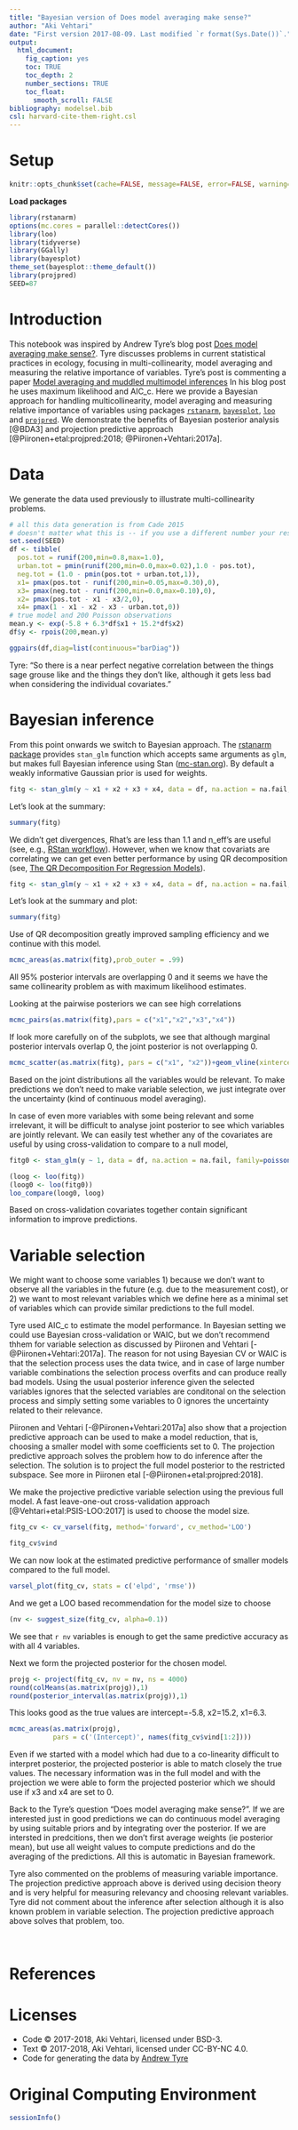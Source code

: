 ```yaml
---
title: "Bayesian version of Does model averaging make sense?"
author: "Aki Vehtari"
date: "First version 2017-08-09. Last modified `r format(Sys.Date())`."
output:
  html_document:
    fig_caption: yes
    toc: TRUE
    toc_depth: 2
    number_sections: TRUE
    toc_float:
      smooth_scroll: FALSE
bibliography: modelsel.bib
csl: harvard-cite-them-right.csl
---
```


# Setup  {.unnumbered}

```r
knitr::opts_chunk$set(cache=FALSE, message=FALSE, error=FALSE, warning=FALSE, comment=NA, out.width='95%')
```

**Load packages**
```r
library(rstanarm)
options(mc.cores = parallel::detectCores())
library(loo)
library(tidyverse)
library(GGally)
library(bayesplot)
theme_set(bayesplot::theme_default())
library(projpred)
SEED=87
```

# Introduction

This notebook was inspired by Andrew Tyre's blog post [Does model averaging make sense?](https://atyre2.github.io/2017/06/16/rebutting_cade.html). Tyre discusses problems in current statistical practices in ecology, focusing in multi-collinearity, model averaging and measuring the relative importance of variables. Tyre's post is commenting a paper [Model averaging and muddled multimodel inferences](http://onlinelibrary.wiley.com/doi/10.1890/14-1639.1/full.) In his blog post he uses maximum likelihood and AIC_c. Here we provide a Bayesian approach for handling multicollinearity, model averaging and measuring relative importance of variables using packages [`rstanarm`](https://cran.r-project.org/package=rstanarm), [`bayesplot`](https://cran.r-project.org/package=bayesplot), [`loo`](https://cran.r-project.org/package=loo) and [`projpred`](https://cran.r-project.org/package=projpred). We demonstrate the benefits of Bayesian posterior analysis [@BDA3] and projection predictive approach [@Piironen+etal:projpred:2018; @Piironen+Vehtari:2017a].

# Data

We generate the data used previously to illustrate multi-collinearity problems.
```r
# all this data generation is from Cade 2015
# doesn't matter what this is -- if you use a different number your results will be different from mine.
set.seed(SEED)
df <- tibble(
  pos.tot = runif(200,min=0.8,max=1.0),
  urban.tot = pmin(runif(200,min=0.0,max=0.02),1.0 - pos.tot),
  neg.tot = (1.0 - pmin(pos.tot + urban.tot,1)),
  x1= pmax(pos.tot - runif(200,min=0.05,max=0.30),0),
  x3= pmax(neg.tot - runif(200,min=0.0,max=0.10),0),
  x2= pmax(pos.tot - x1 - x3/2,0),
  x4= pmax(1 - x1 - x2 - x3 - urban.tot,0))
# true model and 200 Poisson observations
mean.y <- exp(-5.8 + 6.3*df$x1 + 15.2*df$x2)
df$y <- rpois(200,mean.y)

ggpairs(df,diag=list(continuous="barDiag"))
```

Tyre: "So there is a near perfect negative correlation between the things sage grouse like and the things they don’t like, although it gets less bad when considering the individual covariates."

# Bayesian inference

From this point onwards we switch to Bayesian approach. The [rstanarm package](https://cran.r-project.org/package=rstanarm) provides `stan_glm` function which accepts same arguments as `glm`, but makes full Bayesian inference using Stan ([mc-stan.org](https://mc-stan.org)). By default a weakly informative Gaussian prior is used for weights.
```r
fitg <- stan_glm(y ~ x1 + x2 + x3 + x4, data = df, na.action = na.fail, family=poisson(), seed=SEED)
```
Let's look at the summary:
```r
summary(fitg)
```

We didn't get divergences, Rhat's are less than 1.1 and n_eff's are useful (see, e.g., [RStan workflow](http://mc-stan.org/users/documentation/case-studies/rstan_workflow.html)). However, when we know that covariats are correlating we can get even better performance by using QR decomposition (see, [The QR Decomposition For Regression Models](http://mc-stan.org/users/documentation/case-studies/qr_regression.html)).

```r
fitg <- stan_glm(y ~ x1 + x2 + x3 + x4, data = df, na.action = na.fail, family=poisson(), QR=TRUE, seed=SEED)
```
Let's look at the summary and plot:
```r
summary(fitg)
```

Use of QR decomposition greatly improved sampling efficiency and we continue with this model.

```r
mcmc_areas(as.matrix(fitg),prob_outer = .99)
```

All 95% posterior intervals are overlapping 0 and it seems we have the same collinearity problem as with maximum likelihood estimates.

Looking at the pairwise posteriors we can see high correlations
```r
mcmc_pairs(as.matrix(fitg),pars = c("x1","x2","x3","x4"))
```
If look more carefully on of the subplots, we see that although marginal posterior intervals overlap 0, the joint posterior is not overlapping 0.
```r
mcmc_scatter(as.matrix(fitg), pars = c("x1", "x2"))+geom_vline(xintercept=0)+geom_hline(yintercept=0)
```

Based on the joint distributions all the variables would be relevant. To make predictions we don't need to make variable selection, we just integrate over the uncertainty (kind of continuous model averaging). 

In case of even more variables with some being relevant and some irrelevant, it will be difficult to analyse joint posterior to see which variables are jointly relevant. We can easily test whether any of the covariates are useful by using cross-validation to compare to a null model,
```r
fitg0 <- stan_glm(y ~ 1, data = df, na.action = na.fail, family=poisson(), seed=SEED)
```

```r
(loog <- loo(fitg))
(loog0 <- loo(fitg0))
loo_compare(loog0, loog)
```
Based on cross-validation covariates together contain significant information to improve predictions.

# Variable selection

We might want to choose some variables 1) because we don't want to observe all the variables in the future (e.g. due to the measurement cost), or 2) we want to most relevant variables which we define here as a minimal set of variables which can provide similar predictions to the full model.

Tyre used AIC_c to estimate the model performance. In Bayesian setting we could use Bayesian cross-validation or WAIC, but we don't recommend thhem for variable selection as discussed by Piironen and Vehtari [-@Piironen+Vehtari:2017a]. The reason for not using Bayesian CV or WAIC is that the selection process uses the data twice, and in case of large number variable combinations the selection process overfits and can produce really bad models. Using the usual posterior inference given the selected variables ignores that the selected variables are conditonal on the selection process and simply setting some variables to 0 ignores the uncertainty related to their relevance.

Piironen and Vehtari [-@Piironen+Vehtari:2017a] also show that a projection predictive approach can be used to make a model reduction, that is, choosing a smaller model with some coefficients set to 0. The projection predictive approach solves the problem how to do inference after the selection. The solution is to project the full model posterior to the restricted subspace. See more in Piironen etal [-@Piironen+etal:projpred:2018].

We make the projective predictive variable selection using the previous full model. A fast leave-one-out cross-validation approach [@Vehtari+etal:PSIS-LOO:2017] is used to choose the model size.
```r
fitg_cv <- cv_varsel(fitg, method='forward', cv_method='LOO')
```

```r
fitg_cv$vind
```

We can now look at the estimated predictive performance of smaller models compared to the full model.
```r
varsel_plot(fitg_cv, stats = c('elpd', 'rmse'))
```

And we get a LOO based recommendation for the model size to choose
```r
(nv <- suggest_size(fitg_cv, alpha=0.1))
```
We see that `r nv` variables is enough to get the same predictive accuracy as with all 4 variables.

Next we form the projected posterior for the chosen model.
```r
projg <- project(fitg_cv, nv = nv, ns = 4000)
round(colMeans(as.matrix(projg)),1)
round(posterior_interval(as.matrix(projg)),1)
```
This looks good as the true values are intercept=-5.8, x2=15.2, x1=6.3.

```r
mcmc_areas(as.matrix(projg), 
           pars = c('(Intercept)', names(fitg_cv$vind[1:2])))
```

Even if we started with a model which had due to a co-linearity difficult to interpret posterior, the projected posterior is able to match closely the true values. The necessary information was in the full model and with the projection we were able to form the projected posterior which we should use if x3 and x4 are set to 0.

Back to the Tyre's question "Does model averaging make sense?". If we are interested just in good predictions we can do continuous model averaging by using suitable priors and by integrating over the posterior. If we are intersted in predcitions, then we don't first average weights (ie posterior mean), but use all weight values to compute predictions and do the averaging of the predictions. All this is automatic in Bayesian framework. 

Tyre also commented on the problems of measuring variable importance. The projection predictive approach above is derived using decision theory and is very helpful for measuring relevancy and choosing relevant variables. Tyre did not comment about the inference after selection although it is also known problem in variable selection. The projection predictive approach above solves that problem, too.

<br />

# References {.unnumbered}

<div id="refs"></div>

# Licenses {.unnumbered}

* Code &copy; 2017-2018, Aki Vehtari, licensed under BSD-3.
* Text &copy; 2017-2018, Aki Vehtari, licensed under CC-BY-NC 4.0.
* Code for generating the data by [Andrew Tyre](https://atyre2.github.io/2017/06/16/rebutting_cade.html)

# Original Computing Environment {.unnumbered}

```r
sessionInfo()
```

<br />


